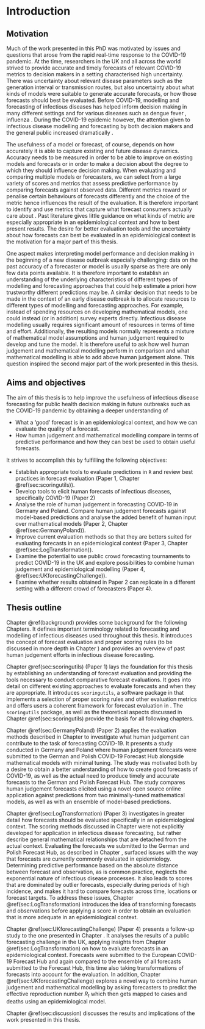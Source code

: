 # Introduction {#intro}

## Motivation

Much of the work presented in this PhD was motivated by issues and questions that arose from the rapid real-time response to the COVID-19 pandemic. At the time, researchers in the UK and all across the world strived to provide accurate and timely forecasts of relevant COVID-19 metrics to decision makers in a setting characterised high uncertainty. There was uncertainty about relevant disease parameters such as the generation interval \citep{wallingaHowGenerationIntervals2006} or transmission routes, but also uncertainty about what kinds of models were suitable to generate accurate forecasts, or how those forecasts should best be evaluated. Before COVID-19, modelling and forecasting of infectious diseases has helped inform decision making in many different settings and for various diseases such as dengue fever \citep{johanssonOpenChallengeAdvance2019, yamanaSuperensembleForecastsDengue2016}, influenza \citep{biggerstaffResultsCentersDisease2016, reichCollaborativeMultiyearMultimodel2019, mcgowanCollaborativeEffortsForecast2019}. During the COVID-19 epidemic however, the attention given to infectious disease modelling and forecasting by both decision makers and the general public increased dramatically \citep{funkShorttermForecastsInform2020, cramerEvaluationIndividualEnsemble2021, bracherPreregisteredShorttermForecasting2021, sherrattPredictivePerformanceMultimodel2022}. 

The usefulness of a model or forecast, of course, depends on how accurately it is able to capture existing and future disease dynamics. Accuracy needs to be measured in order to be able to improve on existing models and forecasts or in order to make a decision about the degree to which they should influence decision making. When evaluating and comparing multiple models or forecasters, we can select from a large variety of scores and metrics that assess predictive performance by comparing forecasts against observed data. Different metrics reward or penalise certain behaviours of forecasts differently \citep{gneitingStrictlyProperScoring2007} and the choice of the metric hence influences the result of the evaluation. It is therefore important to identify and use metrics that capture what forecast consumers actually care about \citep{bracherEvaluatingEpidemicForecasts2021, bosseTransformationForecastsEvaluating2023}. Past literature gives little guidance on what kinds of metric are especially appropriate in an epidemiological context and how to best present results. The desire for better evaluation tools and the uncertainty about how forecasts can best be evaluated in an epidemiological context is the motivation for a major part of this thesis.

One aspect makes interpreting model performance and decision making in the beginning of a new disease outbreak especially challenging: data on the past accuracy of a forecaster or model is usually sparse as there are only few data points available. It is therefore important to establish an understanding of the underlying characteristics of different types of modelling and forecasting approaches that could help estimate a priori how trustworthy different predictions may be. A similar decision that needs to be made in the context of an early disease outbreak is to allocate resources to different types of modelling and forecasting approaches. For example, instead of spending resources on developing mathematical models, one could instead (or in addition) survey experts directly. Infectious disease modelling usually requires significant amount of resources in terms of time and effort. Additionally, the resulting models normally represents a mixture of mathematical model assumptions and human judgement required to develop and tune the model. It is therefore useful to ask how well human judgement and mathematical modelling perform in comparison and what mathematical modelling is able to add above human judgement alone. This question inspired the second major part of the work presented in this thesis. 

## Aims and objectives

The aim of this thesis is to help improve the usefulness of infectious disease forecasting for public health decision making in future outbreaks such as the COVID-19 pandemic by obtaining a deeper understanding of 

- What a 'good' forecast is in an epidemiological context, and how we can evaluate the quality of a forecast. 
- How human judgement and mathematical modelling compare in terms of predictive performance and how they can best be used to obtain useful forecasts. 

It strives to accomplish this by fulfilling the following objectives: 

- Establish appropriate tools to evaluate predictions in `R` and review best practices in forecast evaluation (Paper 1, Chapter \@ref(sec:scoringutils)).
- Develop tools to elicit human forecasts of infectious diseases, specifically COVID-19 (Paper 2)
- Analyse the role of human judgement in forecasting COVID-19 in Germany and Poland. Compare human judgement forecasts against model-based predictions and analyse the added benefit of human input over mathematical models (Paper 2, Chapter \@ref(sec:GermanyPoland)).
- Improve current evaluation methods so that they are betters suited for evaluating forecasts in an epidemiological context (Paper 3, Chapter \@ref(sec:LogTransformation)).
- Examine the potential to use public crowd forecasting tournaments to predict COVID-19 in the UK and explore possibilities to combine human judgement and epidemiological modelling (Paper 4, \@ref(sec:UKforecastingChallenge)).
- Examine whether results obtained in Paper 2 can replicate in a different setting with a different crowd of forecasters (Paper 4). 

<!-- 2. Collect predictions of COVID-19 from humans in Germany, Poland. Compare these human -->
<!-- predictions against model-based forecasts to discern relative strengths and weaknesses of human -->
<!-- forecasters vs. model-based approaches -->
<!-- 3. Collect human forecasts of reported cases and deaths from COVID-19 in the UK as well as -->
<!-- human predictions of the effective reproduction number Rt to explore ways in which human -->
<!-- insight and epidemiological modelling can be combined -->

## Thesis outline

Chapter \@ref(background) provides some background for the following Chapters. It defines important terminology related to forecasting and modelling of infectious diseases used throughout this thesis. It introduces the concept of forecast evaluation and proper scoring rules (to be discussed in more depth in Chapter \ref{sec:scoringutils}) and provides an overview of past human judgement efforts in infectious disease forecasting. 

Chapter \@ref(sec:scoringutils) (Paper 1) lays the foundation for this thesis by establishing an understanding of forecast evaluation and providing the tools necessary to conduct comparative forecast evaluations. It goes into detail on different existing approaches to evaluate forecasts and when they are appropriate. It introduces `scoringutils`, a software package in \textsf{R} that implements a selection of proper scoring rules and other evaluation metrics and offers users a coherent framework for forecast evaluation in \textsf{R}. The `scoringutils` package, as well as the theoretical aspects discussed in Chapter \@ref(sec:scoringutils) provide the basis for all following chapters. 

Chapter \@ref(sec:GermanyPoland) (Paper 2) applies the evaluation methods described in Chapter \ref{sec:scoringutils} to investigate what human judgement can contribute to the task of forecasting COVID-19. It presents a study conducted in Germany and Poland where human judgement forecasts were submitted to the German and Polish COVID-19 Forecast Hub alongside mathematical models with minimal tuning. The study was motivated both by a desire to obtain a better understanding of how to create good forecasts of COVID-19, as well as the actual need to produce timely and accurate forecasts to the German and Polish Forecast Hub. The study compares human judgement forecasts elicited using a novel open source online application against predictions from two minimally-tuned mathematical models, as well as with an ensemble of model-based predictions. 

Chapter \@ref(sec:LogTransformation) (Paper 3) investigates in greater detail how forecasts should be evaluated specifically in an epidemiological context. The scoring methods discussed in Chapter \ref{sec:scoringutils} were not explicitly developed for application in infectious disease forecasting, but rather describe general mathematical relationships that are detached from the actual context. Evaluating the forecasts we submitted to the German and Polish Forecast Hub, as described in Chapter \ref{sec:GermanyPoland}, surfaced issues with the way that forecasts are currently commonly evaluated in epidemiology. Determining predictive performance based on the absolute distance between forecast and observation, as is common practice, neglects the exponential nature of infectious disease processes. It also leads to scores that are dominated by outlier forecasts, especially during periods of high incidence, and makes it hard to compare forecasts across time, locations or forecast targets. To address these issues, Chapter \@ref(sec:LogTransformation) introduces the idea of transforming forecasts and observations before applying a score in order to obtain an evaluation that is more adequate in an epidemiological context. 

Chapter \@ref(sec:UKforecastingChallenge) (Paper 4) presents a follow-up study to the one presented in Chapter \ref{sec:GermanyPoland}. It analyses the results of a public forecasting challenge in the UK, 
applying insights from Chapter \@ref(sec:LogTransformation) on how to evaluate forecasts in an epidemiological context. Forecasts were submitted to the European COVID-19 Forecast Hub and again compared to the ensemble of all forecasts submitted to the Forecast Hub, this time also taking transformations of forecasts into account for the evaluation. In addition, Chapter \@ref(sec:UKforecastingChallenge) explores a novel way to combine human judgement and mathematical modelling by asking forecasters to predict the effective reproduction number $R_t$ which then gets mapped to cases and deaths using an epidemiological model. 

Chapter \@ref(sec:discussion) discusses the results and implications of the work presented in this thesis. 

<!-- ## Code -->

<!-- - this thesis -->
<!-- - scoringutils -->
<!-- - crowdforecastr -->
<!-- - Germany and Poland -->
<!-- - Log or not -->
<!-- - UK forecasting challenge -->

<!-- ## Additional achievements -->
<!-- - talks -->


<!-- Some text.  -->

<!-- Policy makers have recently started to rely on forecasts to make decisions. Accurate knowledge of the future is immensely valuable in all sorts of areas from farming to economics to public health. With the rise of the novel coronavirus SARS-CoV-2, statistical forecasting has gathered renewed attention. As the virus has spread over the globe, more and more research teams began forecasting the trajectory of the pandemic to help inform public policy. Several countries like the United States, Germany and the United Kingdom have therefore started to aggregate forecasts from different teams. Among these efforts, the US Forecast Hub [@umass-amherstinfluenzaforecastingcenterofexcellenceCovid19forecasthubOrg2020] is the largest and most visible. Its goal is to collect forecasts, to aggregate them, and to make them available to policy makers and the general public in the best possible way. Two questions have been at the centre of these efforts: The first is "how can we best evaluate the performance of a model?" The second is "how can we combine and aggregate different models to get the best possible prediction?". These two questions will be our guiding questions as well throughout this work.  -->











